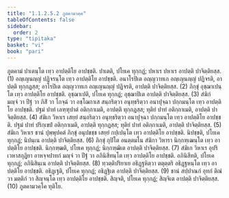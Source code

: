 ```yaml
---
title: "1.1.2.5.2 ภูตคามวคฺค"
tableOfContents: false
sidebar:
  order: 2
type: "tipitaka"
basket: "vi"
book: "pari"
---
```



<DynamicBreadcrumb />

<Division number="166" book="pari">

<Paragraph number="396" book="pari">
ภูตคามํ ปาเตนฺโต เทฺว อาปตฺติโย อาปชฺชติ. ปาเตติ, ปโยเค ทุกฺกฏํ; ปหาเร ปหาเร อาปตฺติ ปาจิตฺติยสฺส. (1)
</Paragraph>

<Paragraph number="397" book="pari">
อญฺเญนญฺญํ ปฏิจรนฺโต เทฺว อาปตฺติโย อาปชฺชติ. อนาโรปิเต อญฺญวาทเก อญฺเญนญฺญํ ปฏิจรติ, อาปตฺติ ทุกฺกฏสฺส; อาโรปิเต อญฺญวาทเก อญฺเญนญฺญํ ปฏิจรติ, อาปตฺติ ปาจิตฺติยสฺส. (2)
</Paragraph>

<Paragraph number="398" book="pari">
ภิกฺขุํ อุชฺฌาเปนฺโต เทฺว อาปตฺติโย อาปชฺชติ. อุชฺฌาเปติ, ปโยเค ทุกฺกฏํ; อุชฺฌาปิเต อาปตฺติ ปาจิตฺติยสฺส. (3)
</Paragraph>

<Paragraph number="399" book="pari">
สํฆิกํ มญฺจํ วา ปีฐํ วา ภิสิํ วา โกจฺฉํ วา อชฺโฌกาเส สนฺถริตฺวา อนุทฺธริตฺวา อนาปุจฺฉา ปกฺกมนฺโต เทฺว อาปตฺติโย อาปชฺชติ. ปฐมํ ปาทํ เลฑฺฑุปาตํ อติกฺกาเมติ, อาปตฺติ ทุกฺกฏสฺส; ทุติยํ ปาทํ อติกฺกาเมติ, อาปตฺติ ปาจิตฺติยสฺส. (4)
</Paragraph>

<Paragraph number="400" book="pari">
สํฆิเก วิหาเร เสยฺยํ สนฺถริตฺวา อนุทฺธริตฺวา อนาปุจฺฉา ปกฺกมนฺโต เทฺว อาปตฺติโย อาปชฺชติ. ปฐมํ ปาทํ ปริกฺเขปํ อติกฺกาเมติ, อาปตฺติ ทุกฺกฏสฺส; ทุติยํ ปาทํ อติกฺกาเมติ, อาปตฺติ ปาจิตฺติยสฺส. (5)
</Paragraph>

<Paragraph number="401" book="pari">
สํฆิเก วิหาเร ชานํ ปุพฺพุปคตํ ภิกฺขุํ อนุปขชฺช เสยฺยํ กปฺเปนฺโต เทฺว อาปตฺติโย อาปชฺชติ. นิปชฺชติ, ปโยเค ทุกฺกฏํ; นิปนฺเน อาปตฺติ ปาจิตฺติยสฺส. (6)
</Paragraph>

<Paragraph number="402" book="pari">
ภิกฺขุํ กุปิโต อนตฺตมโน สํฆิกา วิหารา นิกฺกฑฺเฒนฺโต เทฺว อาปตฺติโย อาปชฺชติ. นิกฺกฑฺฒติ, ปโยเค ทุกฺกฏํ; นิกฺกฑฺฒิเต อาปตฺติ ปาจิตฺติยสฺส. (7)
</Paragraph>

<Paragraph number="403" book="pari">
สํฆิเก วิหาเร อุปริเวหาสกุฏิยา อาหจฺจปาทกํ มญฺจํ วา ปีฐํ วา อภินิสีทนฺโต เทฺว อาปตฺติโย อาปชฺชติ. อภินิสีทติ, ปโยเค ทุกฺกฏํ; อภินิสินฺเน อาปตฺติ ปาจิตฺติยสฺส. (8)
</Paragraph>

<Paragraph number="404" book="pari">
ทฺวตฺติปริยาเย อธิฏฺฐหิตฺวา ตตุตฺตริ อธิฏฺฐหนฺโต เทฺว อาปตฺติโย อาปชฺชติ. อธิฏฺเฐติ, ปโยเค ทุกฺกฏํ; อธิฏฺฐิเต อาปตฺติ ปาจิตฺติยสฺส. (9)
</Paragraph>

<Paragraph number="405" book="pari">
ชานํ สปฺปาณกํ อุทกํ ติณํ วา มตฺติกํ วา สิญฺจนฺโต เทฺว อาปตฺติโย อาปชฺชติ. สิญฺจติ, ปโยเค ทุกฺกฏํ; สิญฺจิเต อาปตฺติ ปาจิตฺติยสฺส. (10)

</Paragraph>
</Division>

<Paragraph number="406" type="center" book="pari">
ภูตคามวคฺโค ทุติโย.
</Paragraph>